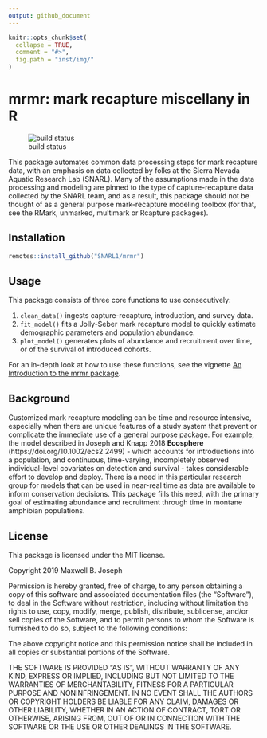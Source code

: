 ```yaml
---
output: github_document
---
```


```r
knitr::opts_chunk$set(
  collapse = TRUE,
  comment = "#>",
  fig.path = "inst/img/"
)
```

# mrmr: mark recapture miscellany in R

![build status](https://github.com/SNARL1/mrmr/workflows/R-CMD-check/badge.svg)

This package automates common data processing steps for mark recapture data, 
with an emphasis on data collected by folks at the Sierra Nevada Aquatic 
Research Lab (SNARL). 
Many of the assumptions made in the data processing and modeling are pinned to 
the type of capture-recapture data collected by the SNARL team, and as a result, 
this package should not be thought of as a general purpose mark-recapture 
modeling toolbox (for that, see the RMark, unmarked, multimark or Rcapture 
packages).

## Installation

```r
remotes::install_github("SNARL1/mrmr")
```

## Usage

This package consists of three core functions to use consecutively: 

1. `clean_data()` ingests capture-recapture, introduction, and survey data. 
2. `fit_model()` fits a Jolly-Seber mark recapture model to quickly estimate
demographic parameters and population abundance. 
3. `plot_model()` generates plots of abundance and recruitment over time, or 
of the survival of introduced cohorts.

For an in-depth look at how to use these functions, see the vignette 
[An Introduction to the mrmr package](https://snarl1.github.io/mrmr/articles/intro-to-mrmr.html).

## Background

Customized mark recapture modeling can be time and resource intensive, 
especially when there are unique features of a study system that prevent or 
complicate the immediate use of a general purpose package. 
For example, the model described in Joseph and Knapp 2018 **Ecosphere** 
(https://doi.org/10.1002/ecs2.2499) - which accounts for introductions into a
population, and continuous, time-varying, incompletely observed individual-level
covariates on detection and survival - takes considerable effort to develop and
deploy. 
There is a need in this particular research group for models that can be used 
in near-real time as data are available to inform conservation decisions. 
This package fills this need, with the primary goal of estimating abundance 
and recruitment through time in montane amphibian populations. 

## License

This package is licensed under the MIT license. 

Copyright 2019 Maxwell B. Joseph

Permission is hereby granted, free of charge, to any person obtaining a copy of 
this software and associated documentation files (the "Software"), to deal in 
the Software without restriction, including without limitation the rights to 
use, copy, modify, merge, publish, distribute, sublicense, and/or sell copies 
of the Software, and to permit persons to whom the Software is furnished to do 
so, subject to the following conditions:

The above copyright notice and this permission notice shall be included in all 
copies or substantial portions of the Software.

THE SOFTWARE IS PROVIDED "AS IS", WITHOUT WARRANTY OF ANY KIND, EXPRESS OR 
IMPLIED, INCLUDING BUT NOT LIMITED TO THE WARRANTIES OF MERCHANTABILITY, 
FITNESS FOR A PARTICULAR PURPOSE AND NONINFRINGEMENT. IN NO EVENT SHALL THE 
AUTHORS OR COPYRIGHT HOLDERS BE LIABLE FOR ANY CLAIM, DAMAGES OR OTHER 
LIABILITY, WHETHER IN AN ACTION OF CONTRACT, TORT OR OTHERWISE, ARISING FROM, 
OUT OF OR IN CONNECTION WITH THE SOFTWARE OR THE USE OR OTHER DEALINGS IN THE 
SOFTWARE.